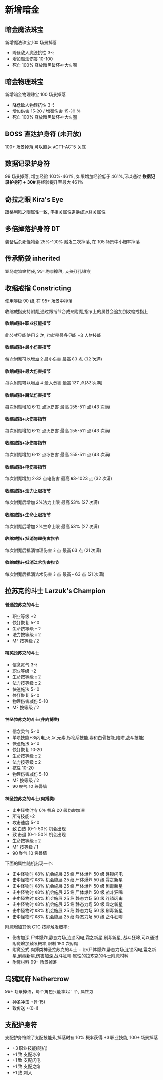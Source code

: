 

# 新增暗金

## 暗金魔法珠宝

新增魔法珠宝,100 场景掉落

- 降低敌人魔法抗性 3-5
- 增加魔法伤害 10-100
- 死亡 100% 释放暗黑破坏神大火圈

## 暗金物理珠宝

新增暗金物理珠宝 100 场景掉落

- 降低敌人物理抗性 3-5
- 增加伤害 15-20 / 增强伤害 15-30 %
- 死亡 100% 释放暗黑破坏神大火圈

## BOSS 直达护身符 (未开放)

100+ 场景掉落,可以直达 ACT1-ACT5 关底

<ItemBossDirectSc />

## 数据记录护身符

99 场景掉落, 增加经验 100%-461%, 如果增加经验低于 461%,可以通过 **数据记录护身符 + 30#** 将经验提升至最大 461%

<ItemDataRecordSc />

## 奇拉之眼 Kira's Eye

跟格利风之眼属性一致, 电相关属性更换成冰相关属性

<ItemKiraEye />

## 多倍掉落护身符 DT

装备后杀死怪物会 25%-100% 触发二次掉落, 在 105 场景中小概率掉落

<ItemDT3 />

## 传承箭袋 inherited

亚马逊暗金箭袋, 99+场景掉落, 支持打孔镶嵌

<ItemInherited />

## 收缩戒指 Constricting

使用等级 90 级, 在 95+ 场景中掉落

<ItemConstricting />

收缩戒指支持附魔,通过跟指节合成来附魔,指节上的属性会追加到收缩戒指上

#### 收缩戒指+职业技能指节

此公式只能使用 3 次, 也就是最多只能 +3 人物技能

#### 收缩戒指+最小伤害指节

每次附魔可以增加 2 最小伤害 最高 63 点 (32 次满)

#### 收缩戒指+最大伤害指节

每次附魔可以增加 4 最大伤害 最高 127 点(32 次满)

#### 收缩戒指+魔法伤害指节

每次附魔增加 6-12 点冰伤害 最高 255-511 点 (43 次满)

#### 收缩戒指+火伤害指节

每次附魔增加 6-12 点火伤害 最高 255-511 点 (43 次满)

#### 收缩戒指+冰伤害指节

每次附魔增加 6-12 点冰伤害 最高 255-511 点 (43 次满)

#### 收缩戒指+电伤害指节

每次附魔增加 2-32 点电伤害 最高 63-1023 点 (32 次满)

#### 收缩戒指+法力上限指节

每次附魔后增加 2%法力上限 最高 53% (27 次满)

#### 收缩戒指+生命上限指节

每次附魔后增加 2%生命上限 最高 53% (27 次满)

#### 收缩戒指+抵消物理伤害指节

每次附魔后抵消物理伤害 3 点 最高 63 点 (21 次满)

#### 收缩戒指+抵消法术伤害指节

每次附魔后抵消法术伤害 3 点 最高 - 63 点 (21 次满)

## 拉苏克的斗士 Larzuk's Champion

#### 普通拉苏克的斗士

- 职业等级 +2
- 快打恢复 5-10
- 生命按等级 x 2
- 法力按等级 x 2
- MF 按等级 / 2

<ItemLarzukChampionNormal />

#### 精英拉苏克的斗士

- 信念灵气 3-5
- 职业等级 +2
- 生命按等级 x 2
- 法力按等级 x 2
- 快速施法 5-10
- 快打恢复 5-10
- 物理伤害减伤 5-10
- MF 按等级 / 2

<ItemLarzukChampionElite />

#### 神圣拉苏克的斗士(非肉搏类)

- 信念灵气 5-10
- 单项技能+3(闪电,火,冰,元素,标枪系技能,毒和白骨技能,陷阱,战斗技能)
- 快速施法 5-10
- 快打恢复 10-20
- 生命按等级 x 2
- 法力按等级 x 2
- 抗性 10-20
- 物理伤害减伤 5-10
- MF 按等级 / 2
- 90 聚气 10 级骨墙

<ItemLarzukChampionSacred />

#### 神圣拉苏克的斗士(肉搏类)

- 击中怪物时有 8% 机会 20 级伤害加深
- 所有技能+2
- 攻击速度 5-10
- 致 白热 (0-1) 50% 机会出现
- 致 击退 (0-1) 50% 机会出现
- 生命按等级 x 2
- MF 按等级 / 1
- 90 聚气 10 级骨墙

下面的属性随机出现一个:

- 击中怪物时 08% 机会施展 25 级 尸体爆炸 50 级 连锁闪电
- 击中怪物时 08% 机会施展 25 级 尸体爆炸 50 级 霜之新星
- 击中怪物时 08% 机会施展 25 级 尸体爆炸 50 级 剧毒新星
- 击中怪物时 08% 机会施展 25 级 尸体爆炸 50 级 战斗狂嗥
- 击中怪物时 08% 机会施展 25 级 静态力场 50 级 连锁闪电
- 击中怪物时 08% 机会施展 25 级 静态力场 50 级 霜之新星
- 击中怪物时 08% 机会施展 25 级 静态力场 50 级 剧毒新星
- 击中怪物时 08% 机会施展 25 级 静态力场 50 级 战斗狂嗥

附魔增加其他 CTC 技能触发概率:

- 伤害加深,尸体爆炸,静态力场,连锁闪电,霜之新星,剧毒新星, 战斗狂嗥,可以通过附魔增加触发概率,限制 150 次附魔
- 附魔公式:肉搏类神圣拉苏克的斗士 + 带(尸体爆炸,静态力场,连锁闪电,霜之新星,剧毒新星,伤害加深,战斗狂嗥)属性的拉苏克的斗士附魔材料
- 附魔材料 99+ 场景掉落

<ItemLarzukChampionSacredFight />

## 乌鸦冥府 Nethercrow

99+ 场景掉落，每个角色只能拿起 1 个, 属性为

- 神圣冲击 +(5-15)
- 致传送 +(0-1)

<ItemNethercrow />

## 支配护身符

支配护身符除了支配技能外,掉落时有 10% 概率获得 +3 职业技能, 100+ 场景掉落

- +3 职业技能(随机)
- +1 致 支配冰冷
- +1 致 支配闪电
- +1 致 支配之焰
- +1 致 刺入

<ItemMasteryLight />
